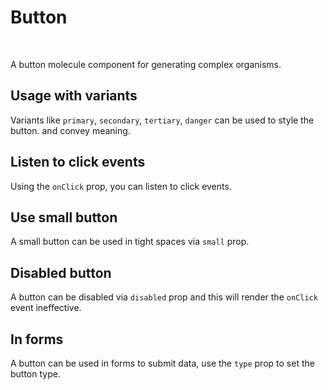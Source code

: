 

<Meta of={Stories} />

# Button

<br />

A button molecule component for generating complex organisms.

## Usage with variants

Variants like `primary`, `secondary`, `tertiary`, `danger` can be used to style the button. and convey meaning.

<Canvas of={Stories.Base} />
<Canvas of={Stories.Secondary} />
<Canvas of={Stories.Tertiary} />
<Canvas of={Stories.Danger} />

## Listen to click events

Using the `onClick` prop, you can listen to click events.

<Canvas of={Stories.ClickEvent} />

## Use small button

A small button can be used in tight spaces via `small` prop.

<Canvas of={Stories.Small} />

## Disabled button

A button can be disabled via `disabled` prop and this will render the `onClick` event ineffective.

<Canvas of={Stories.Disabled} />

## In forms

A button can be used in forms to submit data, use the `type` prop to set the button type.

<Canvas of={Stories.TypeSubmit} />
